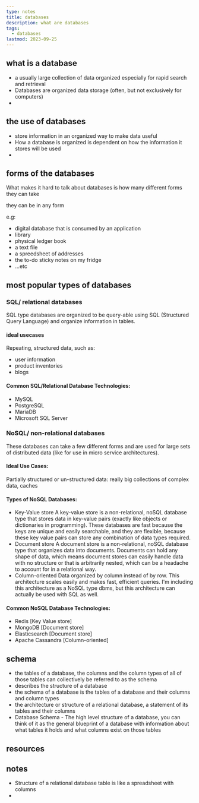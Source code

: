 ```yaml
---
type: notes
title: databases
description: what are databases
tags:
  - databases
lastmod: 2023-09-25
---
```


## what is a database

- a usually large collection of data organized especially for rapid search and retrieval
- Databases are organized data storage (often, but not exclusively for computers)
-

## the use of databases

- store information in an organized way to make data useful
- How a database is organized is dependent on how the information it stores will be used
-

## forms of the databases

What makes it hard to talk about databases is how many different forms they can take

they can be in any form

e.g:

- digital database that is consumed by an application
- library
- physical ledger book
- a text file
- a spreedsheet of addresses
- the to-do sticky notes on my fridge
- ...etc

## most popular types of databases

### SQL/ relational databases

SQL type databases are organized to be query-able using SQL (Structured Query Language) and organize information in tables.

#### ideal usecases

Repeating, structured data, such as:

- user information
- product inventories
- blogs

#### Common SQL/Relational Database Technologies:

- MySQL
- PostgreSQL
- MariaDB
- Microsoft SQL Server

### NoSQL/ non-relational databases

These databases can take a few different forms and are used for large sets of distributed data (like for use in micro service architectures).

#### Ideal Use Cases:

Partially structured or un-structured data: really big collections of complex data, caches

#### Types of NoSQL Databases:

- Key-Value store
  A key-value store is a non-relational, noSQL database type that stores data in key-value pairs (exactly like objects or dictionaries in programming).
  These databases are fast because the keys are unique and easily searchable, and they are flexible, because these key value pairs can store any combination of data types required.
- Document store
  A document store is a non-relational, noSQL database type that organizes data into documents.
  Documents can hold any shape of data, which means document stores can easily handle data with no structure or that is arbitrarily nested, which can be a headache to account for in a relational way.
- Column-oriented
  Data organized by column instead of by row.
  This architecture scales easily and makes fast, efficient queries.
  I'm including this architecture as a NoSQL type dbms, but this architecture can actually be used with SQL as well.

#### Common NoSQL Database Technologies:

- Redis [Key Value store]
- MongoDB [Document store]
- Elasticsearch [Document store]
- Apache Cassandra [Column-oriented]

## schema

- the tables of a database, the columns and the column types of all of those tables can collectively be referred to as the schema
- describes the structure of a database
- the schema of a database is the tables of a database and their columns and column types
- the architecture or structure of a relational database, a statement of its tables and their columns
- Database Schema - The high level structure of a database, you can think of it as the general blueprint of a database with information about what tables it holds and what columns exist on those tables

## resources

## notes

- Structure of a relational database table is like a spreadsheet with columns
-
